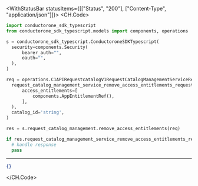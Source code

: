 

<WithStatusBar statusItems={[["Status", "200"], ["Content-Type", "application/json"]]}>
  <CH.Code>
  ```python RemoveAccessEntitlements.py
  import conductorone_sdk_typescript
from conductorone_sdk_typescript.models import components, operations

s = conductorone_sdk_typescript.ConductoroneSDKTypescript(
    security=components.Security(
        bearer_auth="",
        oauth="",
    ),
)

req = operations.C1APIRequestcatalogV1RequestCatalogManagementServiceRemoveAccessEntitlementsRequest(
    request_catalog_management_service_remove_access_entitlements_request=components.RequestCatalogManagementServiceRemoveAccessEntitlementsRequest(
        access_entitlements=[
            components.AppEntitlementRef(),
        ],
    ),
    catalog_id='string',
)

res = s.request_catalog_management.remove_access_entitlements(req)

if res.request_catalog_management_service_remove_access_entitlements_response is not None:
    # handle response
    pass
  ```
  ---

  ```json Example Response
  {}
  ```
  </CH.Code>
</WithStatusBar>
